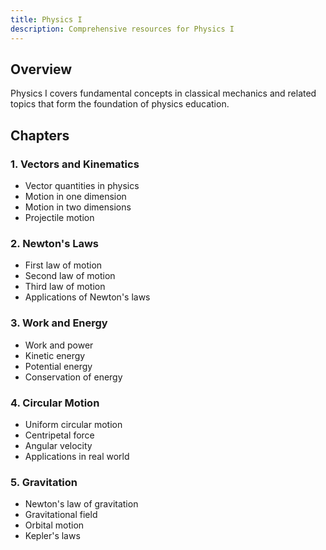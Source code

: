 ```yaml
---
title: Physics I
description: Comprehensive resources for Physics I
---
```


## Overview

Physics I covers fundamental concepts in classical mechanics and related topics that form the foundation of physics education.

## Chapters

### 1. Vectors and Kinematics
- Vector quantities in physics
- Motion in one dimension
- Motion in two dimensions
- Projectile motion

### 2. Newton's Laws
- First law of motion
- Second law of motion
- Third law of motion
- Applications of Newton's laws

### 3. Work and Energy
- Work and power
- Kinetic energy
- Potential energy
- Conservation of energy

### 4. Circular Motion
- Uniform circular motion
- Centripetal force
- Angular velocity
- Applications in real world

### 5. Gravitation
- Newton's law of gravitation
- Gravitational field
- Orbital motion
- Kepler's laws
